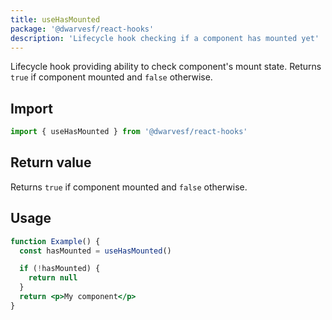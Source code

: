 ```yaml
---
title: useHasMounted
package: '@dwarvesf/react-hooks'
description: 'Lifecycle hook checking if a component has mounted yet'
---
```


Lifecycle hook providing ability to check component's mount state. Returns
`true` if component mounted and `false` otherwise.

## Import

```js
import { useHasMounted } from '@dwarvesf/react-hooks'
```

## Return value

Returns `true` if component mounted and `false` otherwise.

## Usage

```jsx
function Example() {
  const hasMounted = useHasMounted()

  if (!hasMounted) {
    return null
  }
  return <p>My component</p>
}
```
